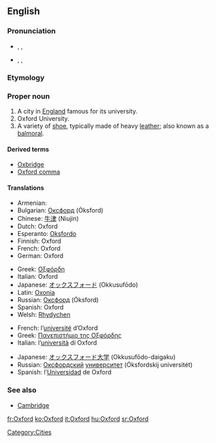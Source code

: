 ==English==

===Pronunciation===
* {{a|UK}} {{enPR|ŏks'fəd}}, {{IPA|/ˈɒksfəd/}}, {{SAMPA|/"Qksf@d/}}
* {{a|US}} {{enPR|äks'fərd}}, {{IPA|/ˈɑksfɚd/}}, {{SAMPA|/"Aksf@`d/}}

===Etymology===
{{term|Oxenaforda||[[oxen]] [[ford]]}}

===Proper noun===
{{en-proper noun}}
{{wikipedia}}

# A city in [[England]] famous for its university.
# Oxford University.
# A variety of [[shoe]], typically made of heavy [[leather]]; also known as a [[balmoral]].

====Derived terms====
* [[Oxbridge]]
* [[Oxford comma]]

====Translations====
{{trans-top|city}}
* Armenian: {{t|hy|Օքսֆորդ|sc=Armn|tr=Òk'sford}}
* Bulgarian: [[Оксфорд]] (Óksford) {{m}}
* Chinese: [[牛津]] (Niujin)
* Dutch: Oxford
* Esperanto: [[Oksfordo]]
* Finnish: Oxford
* French: Oxford
* German: Oxford
{{trans-mid}}
* Greek: [[Οξφόρδη]]
* Italian: Oxford
* Japanese: [[オックスフォード]] (Okkusufōdo)
* Latin: [[Oxonia]]
* Russian: [[Оксфорд]] (Óksford) {{m}}
* Spanish: Oxford
* Welsh: [[Rhydychen]]
{{trans-bottom}}

{{trans-top|university}}
* French: l’[[université]] d’Oxford {{f}}
* Greek: [[Πανεπιστήμιο της Οξφόρδης]]
* Italian: l’[[università]] di Oxford {{f}}
{{trans-mid}}
* Japanese: [[オックスフォード]][[大学]] (Okkusufōdo-daigaku)
* Russian: [[Оксфордский]] [[университет]] (Óksfordskij universitét) {{m}}
* Spanish: l’[[Universidad]] de Oxford {{f}}
{{trans-bottom}}

===See also===
* [[Cambridge]]

[[Category:Cities]]

[[fr:Oxford]]
[[ko:Oxford]]
[[it:Oxford]]
[[hu:Oxford]]
[[sr:Oxford]]